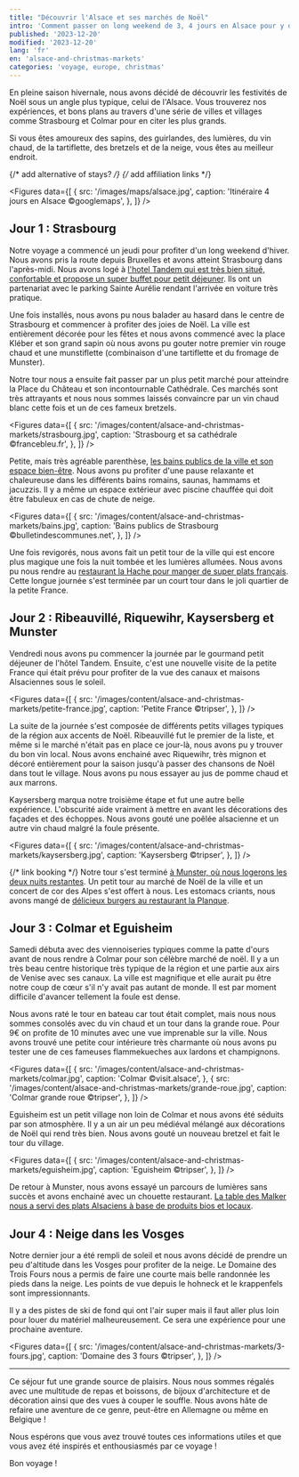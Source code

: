 ```yaml
---
title: "Découvrir l'Alsace et ses marchés de Noël"
intro: 'Comment passer on long weekend de 3, 4 jours en Alsace pour y découvrir la magie de Noël, ses plats typiques et son architecture unique ?'
published: '2023-12-20'
modified: '2023-12-20'
lang: 'fr'
en: 'alsace-and-christmas-markets'
categories: 'voyage, europe, christmas'
---
```



En pleine saison hivernale, nous avons décidé de découvrir les festivités de Noël sous un angle plus typique, celui de l'Alsace. Vous trouverez nos expériences, et bons plans au travers d'une série de villes et villages comme Strasbourg et Colmar pour en citer les plus grands.

Si vous êtes amoureux des sapins, des guirlandes, des lumières, du vin chaud, de la tartiflette, des bretzels et de la neige, vous êtes au meilleur endroit.

{/* add alternative of stays? */}
{/* add affiliation links */}

<Figures
  data={[
    {
      src: '/images/maps/alsace.jpg',
      caption: 'Itinéraire 4 jours en Alsace ©googlemaps',
    },
  ]}
/>

## Jour 1 : Strasbourg

Notre voyage a commencé un jeudi pour profiter d'un long weekend d'hiver. Nous avons pris la route depuis Bruxelles et avons atteint Strasbourg dans l'après-midi. Nous avons logé à <a href="https://www.booking.com/Share-Pt3lLF" target="_blank">l'hotel Tandem qui est très bien situé, confortable et propose un super buffet pour petit déjeuner</a>. Ils ont un partenariat avec le parking Sainte Aurélie rendant l'arrivée en voiture très pratique.

Une fois installés, nous avons pu nous balader au hasard dans le centre de Strasbourg et commencer à profiter des joies de Noël. La ville est entièrement décorée pour les fêtes et nous avons commencé avec la place Kléber et son grand sapin où nous avons pu gouter notre premier vin rouge chaud et une munstiflette (combinaison d'une tartiflette et du fromage de Munster).

Notre tour nous a ensuite fait passer par un plus petit marché pour atteindre la Place du Château et son incontournable Cathédrale. Ces marchés sont très attrayants et nous nous sommes laissés convaincre par un vin chaud blanc cette fois et un de ces fameux bretzels.

<Figures
  data={[
    {
      src: '/images/content/alsace-and-christmas-markets/strasbourg.jpg',
      caption: 'Strasbourg et sa cathédrale ©francebleu.fr',
    },
  ]}
/>

Petite, mais très agréable parenthèse, <a href="https://www.bainsmunicipauxdestrasbourg.fr/les-bassins-interieurs/bien-etre/" target="_blank">les bains publics de la ville et son espace bien-être</a>. Nous avons pu profiter d'une pause relaxante et chaleureuse dans les différents bains romains, saunas, hammams et jacuzzis. Il y a même un espace extérieur avec piscine chauffée qui doit être fabuleux en cas de chute de neige.

<Figures
  data={[
    {
      src: '/images/content/alsace-and-christmas-markets/bains.jpg',
      caption: 'Bains publics de Strasbourg ©bulletindescommunes.net',
    },
  ]}
/>

Une fois revigorés, nous avons fait un petit tour de la ville qui est encore plus magique une fois la nuit tombée et les lumières allumées. Nous avons pu nous rendre au <a href="https://www.la-hache.com/" target="_blank">restaurant la Hache pour manger de super plats français</a>. Cette longue journée s'est terminée par un court tour dans le joli quartier de la petite France.

## Jour 2 : Ribeauvillé, Riquewihr, Kaysersberg et Munster

Vendredi nous avons pu commencer la journée par le gourmand petit déjeuner de l'hôtel Tandem. Ensuite, c'est une nouvelle visite de la petite France qui était prévu pour profiter de la vue des canaux et maisons Alsaciennes sous le soleil.

<Figures
  data={[
    {
      src: '/images/content/alsace-and-christmas-markets/petite-france.jpg',
      caption: 'Petite France ©tripser',
    },
  ]}
/>

La suite de la journée s'est composée de différents petits villages typiques de la région aux accents de Noël. Ribeauvillé fut le premier de la liste, et même si le marché n'était pas en place ce jour-là, nous avons pu y trouver du bon vin local. Nous avons enchainé avec Riquewihr, très mignon et décoré entièrement pour la saison jusqu'à passer des chansons de Noël dans tout le village. Nous avons pu nous essayer au jus de pomme chaud et aux marrons.

Kaysersberg marqua notre troisième étape et fut une autre belle expérience. L'obscurité aide vraiment à mettre en avant les décorations des façades et des échoppes. Nous avons gouté une poêlée alsacienne et un autre vin chaud malgré la foule présente.

<Figures
  data={[
    {
      src: '/images/content/alsace-and-christmas-markets/kaysersberg.jpg',
      caption: 'Kaysersberg ©tripser',
    },
  ]}
/>

{/* link booking */}
Notre tour s'est terminé <a href="" target="_blank">à Munster, où nous logerons les deux nuits restantes</a>. Un petit tour au marché de Noël de la ville et un concert de cor des Alpes s'est offert à nous. Les estomacs criants, nous avons mangé de <a href="https://la-planque.jimdosite.com/" target="_blank">délicieux burgers au restaurant la Planque</a>.

## Jour 3 : Colmar et Eguisheim

Samedi débuta avec des viennoiseries typiques comme la patte d'ours avant de nous rendre à Colmar pour son célèbre marché de noël. Il y a un très beau centre historique très typique de la région et une partie aux airs de Venise avec ses canaux. La ville est magnifique et elle aurait pu être notre coup de cœur s'il n'y avait pas autant de monde. Il est par moment difficile d'avancer tellement la foule est dense.

Nous avons raté le tour en bateau car tout était complet, mais nous nous sommes consolés avec du vin chaud et un tour dans la grande roue. Pour 9€ on profite de 10 minutes avec une vue imprenable sur la ville. Nous avons trouvé une petite cour intérieure très charmante où nous avons pu tester une de ces fameuses flammekueches aux lardons et champignons.

<Figures
  data={[
    {
      src: '/images/content/alsace-and-christmas-markets/colmar.jpg',
      caption: 'Colmar ©visit.alsace',
    },
    {
      src: '/images/content/alsace-and-christmas-markets/grande-roue.jpg',
      caption: 'Colmar grande roue ©tripser',
    },
  ]}
/>

Eguisheim est un petit village non loin de Colmar et nous avons été séduits par son atmosphère. Il y a un air un peu médiéval mélangé aux décorations de Noël qui rend très bien. Nous avons gouté un nouveau bretzel et fait le tour du village.

<Figures
  data={[
    {
      src: '/images/content/alsace-and-christmas-markets/eguisheim.jpg',
      caption: 'Eguisheim ©tripser',
    },
  ]}
/>

De retour à Munster, nous avons essayé un parcours de lumières sans succès et avons enchainé avec un chouette restaurant. <a href="https://www.malker.fr/le-restaurant-59.html" target="_blank">La table des Malker nous a servi des plats Alsaciens à base de produits bios et locaux</a>.

## Jour 4 : Neige dans les Vosges

Notre dernier jour a été rempli de soleil et nous avons décidé de prendre un peu d'altitude dans les Vosges pour profiter de la neige. Le Domaine des Trois Fours nous a permis de faire une courte mais belle randonnée les pieds dans la neige. Les points de vue depuis le hohneck et le krappenfels sont impressionnants.

Il y a des pistes de ski de fond qui ont l'air super mais il faut aller plus loin pour louer du matériel malheureusement. Ce sera une expérience pour une prochaine aventure.

<Figures
  data={[
    {
      src: '/images/content/alsace-and-christmas-markets/3-fours.jpg',
      caption: 'Domaine des 3 fours ©tripser',
    },
  ]}
/>

<hr />

Ce séjour fut une grande source de plaisirs. Nous nous sommes régalés avec une multitude de repas et boissons, de bijoux d'architecture et de décoration ainsi que des vues à couper le souffle. Nous avons hâte de refaire une aventure de ce genre, peut-être en Allemagne ou même en Belgique !

Nous espérons que vous avez trouvé toutes ces informations utiles et que vous avez été inspirés et enthousiasmés par ce voyage !

Bon voyage !


